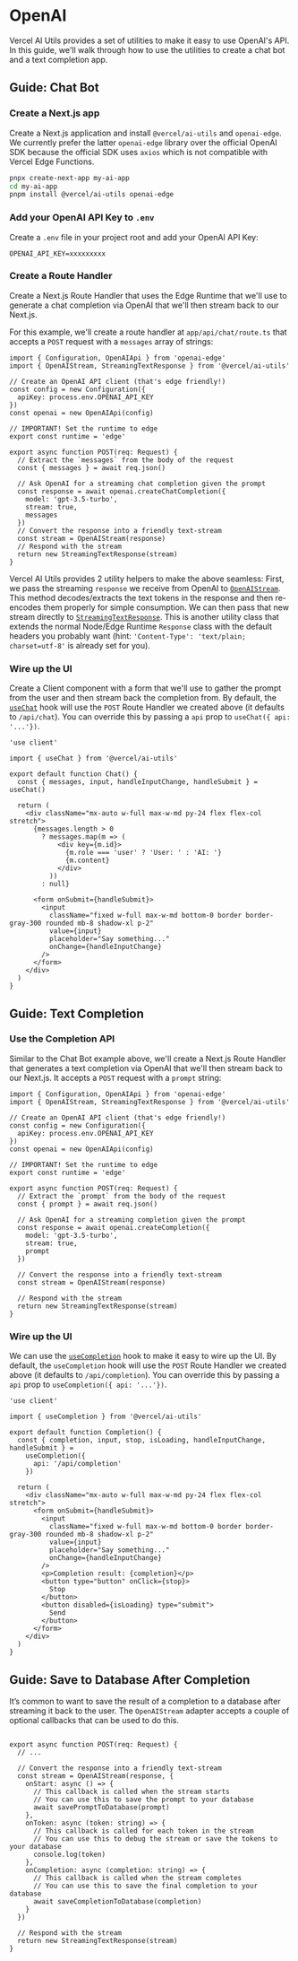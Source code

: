 
# OpenAI

Vercel AI Utils provides a set of utilities to make it easy to use OpenAI's API. In this guide, we'll walk through how to use the utilities to create a chat bot and a text completion app.

## Guide: Chat Bot

<Steps>

### Create a Next.js app

Create a Next.js application and install `@vercel/ai-utils` and `openai-edge`. We currently prefer the latter `openai-edge` library over the official OpenAI SDK because the official SDK uses `axios` which is not compatible with Vercel Edge Functions.

```sh
pnpx create-next-app my-ai-app
cd my-ai-app
pnpm install @vercel/ai-utils openai-edge
```

### Add your OpenAI API Key to `.env`

Create a `.env` file in your project root and add your OpenAI API Key:

```env filename=".env"
OPENAI_API_KEY=xxxxxxxxx
```

### Create a Route Handler

Create a Next.js Route Handler that uses the Edge Runtime that we'll use to generate a chat completion via OpenAI that we'll then stream back to our Next.js.

For this example, we'll create a route handler at `app/api/chat/route.ts` that accepts a `POST` request with a `messages` array of strings:

```tsx filename="app/api/chat/route.ts" showLineNumbers
import { Configuration, OpenAIApi } from 'openai-edge'
import { OpenAIStream, StreamingTextResponse } from '@vercel/ai-utils'

// Create an OpenAI API client (that's edge friendly!)
const config = new Configuration({
  apiKey: process.env.OPENAI_API_KEY
})
const openai = new OpenAIApi(config)

// IMPORTANT! Set the runtime to edge
export const runtime = 'edge'

export async function POST(req: Request) {
  // Extract the `messages` from the body of the request
  const { messages } = await req.json()

  // Ask OpenAI for a streaming chat completion given the prompt
  const response = await openai.createChatCompletion({
    model: 'gpt-3.5-turbo',
    stream: true,
    messages
  })
  // Convert the response into a friendly text-stream
  const stream = OpenAIStream(response)
  // Respond with the stream
  return new StreamingTextResponse(stream)
}
```

Vercel AI Utils provides 2 utility helpers to make the above seamless: First, we pass the streaming `response` we receive from OpenAI to [`OpenAIStream`](/api-reference#openaistream). This method decodes/extracts the text tokens in the response and then re-encodes them properly for simple consumption. We can then pass that new stream directly to [`StreamingTextResponse`](/api-reference#streamingtextresponse). This is another utility class that extends the normal Node/Edge Runtime `Response` class with the default headers you probably want (hint: `'Content-Type': 'text/plain; charset=utf-8'` is already set for you).

### Wire up the UI

Create a Client component with a form that we'll use to gather the prompt from the user and then stream back the completion from.
By default, the [`useChat`](/api-reference#usechat) hook will use the `POST` Route Handler we created above (it defaults to `/api/chat`). You can override this by passing a `api` prop to `useChat({ api: '...'})`.

```tsx filename="app/page.tsx" showLineNumbers
'use client'

import { useChat } from '@vercel/ai-utils'

export default function Chat() {
  const { messages, input, handleInputChange, handleSubmit } = useChat()

  return (
    <div className="mx-auto w-full max-w-md py-24 flex flex-col stretch">
      {messages.length > 0
        ? messages.map(m => (
            <div key={m.id}>
              {m.role === 'user' ? 'User: ' : 'AI: '}
              {m.content}
            </div>
          ))
        : null}

      <form onSubmit={handleSubmit}>
        <input
          className="fixed w-full max-w-md bottom-0 border border-gray-300 rounded mb-8 shadow-xl p-2"
          value={input}
          placeholder="Say something..."
          onChange={handleInputChange}
        />
      </form>
    </div>
  )
}
```

</Steps>

## Guide: Text Completion

<Steps>

### Use the Completion API

Similar to the Chat Bot example above, we'll create a Next.js Route Handler that generates a text completion via OpenAI that we'll then stream back to our Next.js. It accepts a `POST` request with a `prompt` string:

```tsx filename="app/api/completion/route.ts" showLineNumbers
import { Configuration, OpenAIApi } from 'openai-edge'
import { OpenAIStream, StreamingTextResponse } from '@vercel/ai-utils'

// Create an OpenAI API client (that's edge friendly!)
const config = new Configuration({
  apiKey: process.env.OPENAI_API_KEY
})
const openai = new OpenAIApi(config)

// IMPORTANT! Set the runtime to edge
export const runtime = 'edge'

export async function POST(req: Request) {
  // Extract the `prompt` from the body of the request
  const { prompt } = await req.json()

  // Ask OpenAI for a streaming completion given the prompt
  const response = await openai.createCompletion({
    model: 'gpt-3.5-turbo',
    stream: true,
    prompt
  })

  // Convert the response into a friendly text-stream
  const stream = OpenAIStream(response)

  // Respond with the stream
  return new StreamingTextResponse(stream)
}
```

### Wire up the UI

We can use the [`useCompletion`](/api-reference#usecompletion) hook to make it easy to wire up the UI. By default, the `useCompletion` hook will use the `POST` Route Handler we created above (it defaults to `/api/completion`). You can override this by passing a `api` prop to `useCompletion({ api: '...'})`.

```tsx filename="app/page.tsx" showLineNumbers
'use client'
 
import { useCompletion } from '@vercel/ai-utils'
 
export default function Completion() {
  const { completion, input, stop, isLoading, handleInputChange, handleSubmit } =
    useCompletion({
      api: '/api/completion'
    })
 
  return (
    <div className="mx-auto w-full max-w-md py-24 flex flex-col stretch">
      <form onSubmit={handleSubmit}>
        <input
          className="fixed w-full max-w-md bottom-0 border border-gray-300 rounded mb-8 shadow-xl p-2"
          value={input}
          placeholder="Say something..."
          onChange={handleInputChange}
        />
        <p>Completion result: {completion}</p>
        <button type="button" onClick={stop}>
          Stop
        </button>
        <button disabled={isLoading} type="submit">
          Send
        </button>
      </form>
    </div>
  )
}
```

</Steps>

## Guide: Save to Database After Completion

It’s common to want to save the result of a completion to a database after streaming it back to the user. The `OpenAIStream` adapter accepts a couple of optional callbacks that can be used to do this.

```tsx filename="app/api/completion/route.ts" showLineNumbers

export async function POST(req: Request) {
  // ...

  // Convert the response into a friendly text-stream
  const stream = OpenAIStream(response, {
    onStart: async () => {
      // This callback is called when the stream starts
      // You can use this to save the prompt to your database
      await savePromptToDatabase(prompt)
    },
    onToken: async (token: string) => {
      // This callback is called for each token in the stream
      // You can use this to debug the stream or save the tokens to your database
      console.log(token)
    },
    onCompletion: async (completion: string) => {
      // This callback is called when the stream completes
      // You can use this to save the final completion to your database
      await saveCompletionToDatabase(completion)
    }
  })

  // Respond with the stream
  return new StreamingTextResponse(stream)
}
```
